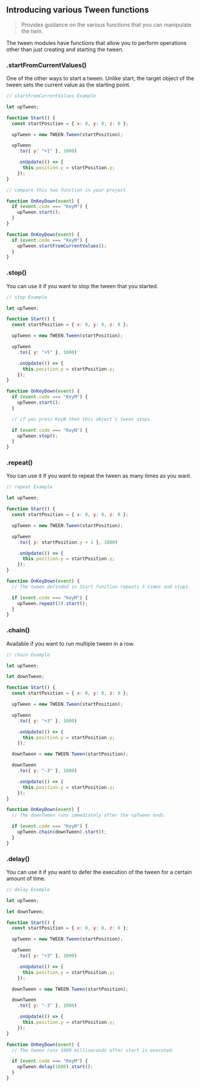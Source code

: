 ## Introducing various Tween functions

> Provides guidance on the various functions that you can manipulate the twin.

The tween modules have functions that allow you to perform operations other than just creating and starting the tween.

### .startFromCurrentValues()

One of the other ways to start a tween. Unlike start, the target object of the tween sets the current value as the starting point.

```js copy
// startFromCurrentValues Example

let upTween;

function Start() {
  const startPosition = { x: 0, y: 0, z: 0 };

  upTween = new TWEEN.Tween(startPosition);

  upTween
    .to({ y: "+1" }, 1000)

    .onUpdate(() => {
      this.position.y = startPosition.y;
    });
}

// compare this two function in your project

function OnKeyDown(event) {
  if (event.code === "KeyM") {
    upTween.start();
  }
}

function OnKeyDown(event) {
  if (event.code === "KeyM") {
    upTween.startFromCurrentValues();
  }
}
```

### .stop()

You can use it if you want to stop the tween that you started.

```js copy
// stop Example

let upTween;

function Start() {
  const startPosition = { x: 0, y: 0, z: 0 };

  upTween = new TWEEN.Tween(startPosition);

  upTween
    .to({ y: "+5" }, 1000)

    .onUpdate(() => {
      this.position.y = startPosition.y;
    });
}

function OnKeyDown(event) {
  if (event.code === "KeyM") {
    upTween.start();
  }

  // if you press KeyN then this object`s tween stops.

  if (event.code === "KeyN") {
    upTween.stop();
  }
}
```

### .repeat()

You can use it if you want to repeat the tween as many times as you want.

```js copy
// repeat Example

let upTween;

function Start() {
  const startPosition = { x: 0, y: 0, z: 0 };

  upTween = new TWEEN.Tween(startPosition);

  upTween
    .to({ y: startPosition.y + 1 }, 1000)

    .onUpdate(() => {
      this.position.y = startPosition.y;
    });
}

function OnKeyDown(event) {
  // The tween definded in Start function repeats 3 times and stops.

  if (event.code === "KeyM") {
    upTween.repeat(3).start();
  }
}
```

### .chain()

Available if you want to run multiple tween in a row.

```js copy
// chain Example

let upTween;

let downTween;

function Start() {
  const startPosition = { x: 0, y: 0, z: 0 };

  upTween = new TWEEN.Tween(startPosition);

  upTween
    .to({ y: "+3" }, 1000)

    .onUpdate(() => {
      this.position.y = startPosition.y;
    });

  downTween = new TWEEN.Tween(startPosition);

  downTween
    .to({ y: "-3" }, 1000)

    .onUpdate(() => {
      this.position.y = startPosition.y;
    });
}

function OnKeyDown(event) {
  // The downTween runs immediately after the upTween ends.

  if (event.code === "KeyM") {
    upTween.chain(downTween).start();
  }
}
```

### .delay()

You can use it if you want to defer the execution of the tween for a certain amount of time.

```js copy
// delay Example

let upTween;

let downTween;

function Start() {
  const startPosition = { x: 0, y: 0, z: 0 };

  upTween = new TWEEN.Tween(startPosition);

  upTween
    .to({ y: "+3" }, 1000)

    .onUpdate(() => {
      this.position.y = startPosition.y;
    });

  downTween = new TWEEN.Tween(startPosition);

  downTween
    .to({ y: "-3" }, 1000)

    .onUpdate(() => {
      this.position.y = startPosition.y;
    });
}

function OnKeyDown(event) {
  // The tween runs 1000 milliseconds after start is executed.

  if (event.code === "KeyM") {
    upTween.delay(1000).start();
  }
}
```
